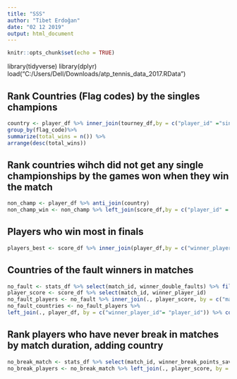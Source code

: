 ---
title: "SSS"
author: "Tibet Erdoğan"
date: "02 12 2019"
output: html_document
---

```{r setup, include=FALSE}
knitr::opts_chunk$set(echo = TRUE)
```

library(tidyverse) 
library(dplyr) 
load("C:/Users/Dell/Downloads/atp_tennis_data_2017.RData")

## Rank Countries (Flag codes) by the singles champions

```{r}

country <- player_df %>% inner_join(tourney_df,by = c("player_id" ="singles_winner_player_id")) %>% 
group_by(flag_code)%>% 
summarize(total_wins = n()) %>% 
arrange(desc(total_wins))

```

## Rank countries wihch did not get any single championships by the games won when they win the match

```{r}
non_champ <- player_df %>% anti_join(country)
non_champ_win <- non_champ %>% left_join(score_df,by = c("player_id" = "winner_player_id")) %>% group_by(flag_code) %>% summarise(total_won = sum(winner_games_won, na.rm = TRUE)) %>% arrange(desc(total_won))

```


## Players who win most in finals
```{r}
players_best <- score_df %>% inner_join(player_df,by = c("winner_player_id" = "player_id")) %>% select(tourney_round_name,first_name,last_name,flag_code,winner_player_id) %>% group_by(tourney_round_name,first_name,last_name) %>% filter(tourney_round_name == "Finals") %>% count(winner_player_id, sort = TRUE ) %>% filter(n > 2)
```

## Countries of the fault winners in matches
```{r}
no_fault <- stats_df %>% select(match_id, winner_double_faults) %>% filter(winner_double_faults != 0)
player_score <- score_df %>% select(match_id, winner_player_id)
no_fault_players <- no_fault %>% inner_join(., player_score, by = c("match_id"))
no_fault_countries <- no_fault_players %>% 
left_join(., player_df, by = c("winner_player_id"= "player_id")) %>% count(flag_code, sort = TRUE)
```

## Rank players who have never break in matches by match duration, adding country

```{r}
no_break_match <- stats_df %>% select(match_id, winner_break_points_saved, match_duration) %>% filter(winner_break_points_saved != 0) countries_player <- player_df %>% select(player_id, player_slug, flag_code)
no_break_players <- no_break_match %>% left_join(., player_score, by = c("match_id")) %>% group_by(winner_player_id) %>% summarise(total_duration = sum(match_duration, na.rm = TRUE)) %>% left_join(., countries_player, by = c("winner_player_id" = "player_id")) %>% arrange(desc(total_duration))


```
